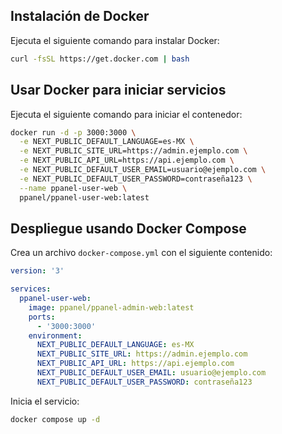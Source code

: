 ## Instalación de Docker

Ejecuta el siguiente comando para instalar Docker:

```bash
curl -fsSL https://get.docker.com | bash
```

## Usar Docker para iniciar servicios

Ejecuta el siguiente comando para iniciar el contenedor:

```bash
docker run -d -p 3000:3000 \
  -e NEXT_PUBLIC_DEFAULT_LANGUAGE=es-MX \
  -e NEXT_PUBLIC_SITE_URL=https://admin.ejemplo.com \
  -e NEXT_PUBLIC_API_URL=https://api.ejemplo.com \
  -e NEXT_PUBLIC_DEFAULT_USER_EMAIL=usuario@ejemplo.com \
  -e NEXT_PUBLIC_DEFAULT_USER_PASSWORD=contraseña123 \
  --name ppanel-user-web \
  ppanel/ppanel-user-web:latest
```

## Despliegue usando Docker Compose

Crea un archivo `docker-compose.yml` con el siguiente contenido:

```yaml
version: '3'

services:
  ppanel-user-web:
    image: ppanel/ppanel-admin-web:latest
    ports:
      - '3000:3000'
    environment:
      NEXT_PUBLIC_DEFAULT_LANGUAGE: es-MX
      NEXT_PUBLIC_SITE_URL: https://admin.ejemplo.com
      NEXT_PUBLIC_API_URL: https://api.ejemplo.com
      NEXT_PUBLIC_DEFAULT_USER_EMAIL: usuario@ejemplo.com
      NEXT_PUBLIC_DEFAULT_USER_PASSWORD: contraseña123
```

Inicia el servicio:

```bash
docker compose up -d
```


<Giscus />

